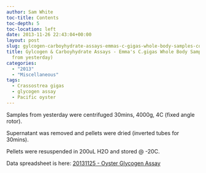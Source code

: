 ```yaml
---
author: Sam White
toc-title: Contents
toc-depth: 5
toc-location: left
date: 2013-11-26 22:43:04+00:00
layout: post
slug: gylcogen-carboyhydrate-assays-emmas-c-gigas-whole-body-samples-continued-from-yesterday
title: Gylcogen & Carboyhydrate Assays - Emma's C.gigas Whole Body Samples (continued
  from yesterday)
categories:
  - "2013"
  - "Miscellaneous"
tags:
  - Crassostrea gigas
  - glycogen assay
  - Pacific oyster
---
```


Samples from yesterday were centrifuged 30mins, 4000g, 4C (fixed angle rotor).

Supernatant was removed and pellets were dried (inverted tubes for 30mins).

Pellets were resuspended in 200uL H2O and stored @ -20C.

Data spreadsheet is here: [20131125 - Oyster Glycogen Assay](https://docs.google.com/spreadsheet/ccc?key=0AmS_90rPaQMzdHVBZGtENzFkZTNMM3BCTVNZQm1Cd2c&usp=sharing)
